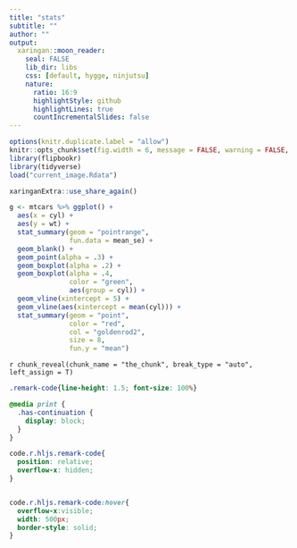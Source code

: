 ```yaml
---
title: "stats"
subtitle: ""
author: ""
output:
  xaringan::moon_reader:
    seal: FALSE
    lib_dir: libs
    css: [default, hygge, ninjutsu]
    nature:
      ratio: 16:9
      highlightStyle: github
      highlightLines: true
      countIncrementalSlides: false
---
```




```r
options(knitr.duplicate.label = "allow")
knitr::opts_chunk$set(fig.width = 6, message = FALSE, warning = FALSE, comment = "", cache = F)
library(flipbookr)
library(tidyverse)
load("current_image.Rdata")
```


```r
xaringanExtra::use_share_again()
```


```r
g <- mtcars %>% ggplot() +
  aes(x = cyl) +
  aes(y = wt) +
  stat_summary(geom = "pointrange",
               fun.data = mean_se) +
  geom_blank() +
  geom_point(alpha = .3) +
  geom_boxplot(alpha = .2) +
  geom_boxplot(alpha = .4,
               color = "green",
               aes(group = cyl)) +
  geom_vline(xintercept = 5) +
  geom_vline(aes(xintercept = mean(cyl))) +
  stat_summary(geom = "point",
               color = "red",
               col = "goldenrod2", 
               size = 8,
               fun.y = "mean")

```

`r chunk_reveal(chunk_name = "the_chunk", break_type = "auto", left_assign = T)`



```css
.remark-code{line-height: 1.5; font-size: 100%}

@media print {
  .has-continuation {
    display: block;
  }
}

code.r.hljs.remark-code{
  position: relative;
  overflow-x: hidden;
}


code.r.hljs.remark-code:hover{
  overflow-x:visible;
  width: 500px;
  border-style: solid;
}
```

